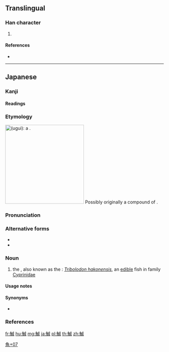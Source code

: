 {{character info/new}}
==Translingual==

===Han character===
{{Han char|rn=195|rad=魚|as=07|sn=18|four=|canj=NFIHS|ids=⿰魚成}}

# {{defn|Han|sort=魚07}}

====References====
* {{Han ref|kx=1471.281|dkj=46200|hdz=74686.031|uh=9BCE|ud=39886}}

----

==Japanese==

===Kanji===
{{ja-kanji|grade=uc|rs=魚07}}

====Readings====
{{ja-readings
|kun=[[うぐい]] (ugui)
}}

===Etymology===
{{wikipedia|lang=ja}}
{{wikipedia|Tribolodon}}
[[File:Tribolodon_hakonensis,_-Higashiyama_Zoo,_-Nov._2011_a.jpg|thumb|250px|{{lang|ja|ウグイ}} (''ugui''): a {{vern|Japanese dace}}.]]
Possibly originally a compound of {{compound|lang=ja|sort=うぐい|鵜|tr1=u|t1=cormorant|食い|tr2=kui|t2=eating, gobbling}}.

===Pronunciation===
{{ja-pron|yomi=k|うぐい|acc=0|acc_ref=DJR}}

===Alternative forms===
* {{l|ja|ウグイ}}
* {{l|ja|石斑魚}}

===Noun===
{{ja-noun|うぐい|ウグイ|hhira=うぐひ}}

# the {{vern|Japanese dace}}, also known as the {{vern|big-scaled redfin}}: ''[[Tribolodon hakonensis]]'', an [[edible]] fish in family [[Cyprinidae]]

====Usage notes====
{{U:ja:biology|ウグイ}}

====Synonyms====
* {{ja-r|丸太|まるた}}

===References===
<references/>

[[Category:Japanese-only CJKV Characters|魚+07]]

[[fr:鯎]]
[[hu:鯎]]
[[mg:鯎]]
[[ja:鯎]]
[[pl:鯎]]
[[th:鯎]]
[[zh:鯎]]